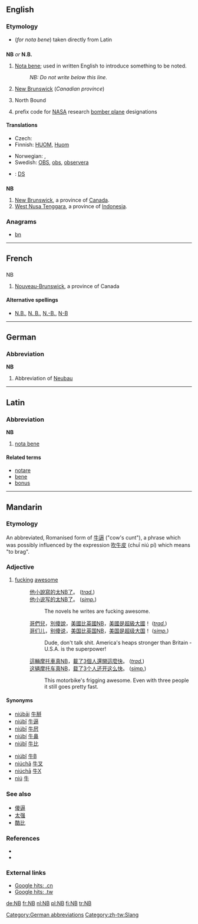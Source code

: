 {{also|Nb|N.-B.}}
==English==

===Etymology===
* (''for nota bene'') taken directly from Latin

==={{initialism}}===
'''NB''' ''or'' '''N.B.'''

# [[nota bene|Nota bene]]; used in written English to introduce something to be noted.
#: ''NB: Do not write below this line.''
# {{Canada}} [[New Brunswick]] (''Canadian province'')
# North Bound
# {{US}}{{aviation}} prefix code for [[NASA]] research [[bomber plane]] designations

====Translations====
{{trans-top|Nota bene; used in written English to introduce something to be noted}}
* Czech: {{t-|cs|pozn.}}
* Finnish: [[HUOM]], [[Huom]]
{{trans-mid}}
* Norwegian: {{t-|no|NB}},  {{t|no|Notabene}}
* Swedish: [[OBS]], [[obs]], [[observera]]
{{trans-bottom}}

{{trans-top|New Brunswick}}
{{trans-mid}}
{{trans-bottom}}

{{trans-top|North Bound}}
{{trans-mid}}
{{trans-bottom}}

{{checktrans-top}}
{{checktrans-mid}}
* {{ttbc|Welsh}}: [[DS]]
{{checktrans-bottom}}

==={{abbreviation}}===
'''NB'''

# [[New Brunswick]], a province of [[Canada]].
# [[West Nusa Tenggara]], a province of [[Indonesia]].

===Anagrams===
* [[bn#English|bn]]

----

==French==

==={{abbreviation|French}}===
;NB

# [[Nouveau-Brunswick]], a province of Canada

====Alternative spellings====
* [[N.B.]], [[N. B.]], [[N.-B.]], [[N-B]]

----

==German==

===Abbreviation===
'''NB'''

# {{context|apartment listing|lang=de}} Abbreviation of [[Neubau]]

[[Category:German abbreviations]]

----

==Latin==

===Abbreviation===
'''NB'''

# [[nota bene]]

====Related terms====
* [[notare]]
* [[bene]]
* [[bonus]]

----

==Mandarin==

===Etymology===
An abbreviated, Romanised form of [[牛逼]] ("cow's cunt"), a phrase which was possibly influenced by the expression [[吹牛皮]] (chuī niú pí) which means "to brag".

===Adjective===
{{cmn-adj|p|pint=nb}}

# {{slang|lang=zh-cn|skey=nb}} [[fucking]] [[awesome]]
#: [[他]][[小說]][[寫]][[的]][[太]][[NB]][[了]]。 (''[[Traditional Chinese|trad.]]'')
#: [[他]][[小说]][[写]][[的]][[太]][[NB]][[了]]。 (''[[Simplified Chinese|simp.]]'')
#:: The novels he writes are fucking awesome.
#: [[哥們]][[兒]]，[[別]][[傻]][[說]]，[[美國]][[比]][[英國]][[NB]]，[[美國]][[是]][[超級大國]]！ (''[[Traditional Chinese|trad.]]'')
#: [[哥们]][[儿]]，[[别]][[傻]][[说]]，[[美国]][[比]][[英国]][[NB]]，[[美国]][[是]][[超级大国]]！ (''[[Simplified Chinese|simp.]]'')
#:: Dude, don't talk shit. America's heaps stronger than Britain - U.S.A. is the superpower!
#: [[這]][[輛]][[摩托車]][[真]][[NB]]，[[載]][[了]][[3]][[個]][[人]][[還]][[開]][[這麼]][[快]]。 (''[[Traditional Chinese|trad.]]'')
#: [[这]][[辆]][[摩托车]][[真]][[NB]]，[[载]][[了]][[3]][[个]][[人]][[还]][[开]][[这么]][[快]]。 (''[[Simplified Chinese|simp.]]'')
#:: This motorbike's frigging awesome. Even with three people it still goes pretty fast.

====Synonyms====
{{rel-top|synonyms of NB}}
* [[niúbāi]] [[牛掰]]
* [[niúbī]] [[牛逼]]
* [[niúbī]] [[牛屄]]
* [[niúbí]] [[牛鼻]]
* [[niúbǐ]] [[牛比]]
{{rel-mid}}
* [[niúbǐ]] [[牛B]]
* [[niúchā]] [[牛叉]]
* [[niúchā]] [[牛X]]
* [[niú]] [[牛]]
{{rel-bottom}}

===See also===
* [[傻逼]]
* [[太强]]
* [[酷比]]

===References===
* {{cite web|url=http://www.nciku.com/|title=牛逼|work=Nciku|language=Mandarin/English|accessdate=2009-06-20}}
* {{pedialite|Mandarin_slang|lang=en}}

===External links===
* [http://www.google.cn/search?hl=zh-CN&q=NB&btnG=Google+%E6%90%9C%E7%B4%A2&aq=f&oq= Google hits: .cn]
* [http://www.google.com.tw/search?hl=zh-CN&q=NB&btnG=Google+%E6%90%9C%E7%B4%A2&aq=f&oq= Google hits: .tw]

[[Category:zh-tw:Slang]]

[[de:NB]]
[[fr:NB]]
[[nl:NB]]
[[pl:NB]]
[[fi:NB]]
[[tr:NB]]